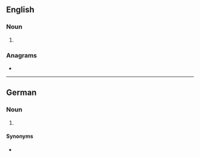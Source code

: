 {{also|ağb}}
==English==

===Noun===
{{en-noun|?}}

# {{lb|en|astronomy}} {{initialism of|asymptotic giant branch|lang=en}}

===Anagrams===
* {{anagrams|en|a=abg|ABG|BGA|GBA|bag|gab}}

----

==German==

===Noun===
{{head|de|noun}} {{g|p}}

# {{lb|de|business}} {{initialism of|Allgemeine Geschäftsbedingungen|lang=de}}

====Synonyms====
* {{l|de|AGBs|g=p}}